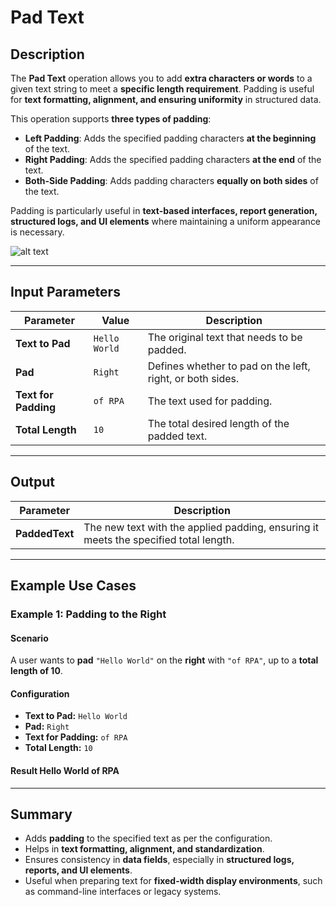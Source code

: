 # **Pad Text**

## **Description**

The **Pad Text** operation allows you to add **extra characters or words** to a given text string to meet a **specific length requirement**. Padding is useful for **text formatting, alignment, and ensuring uniformity** in structured data.

This operation supports **three types of padding**:

- **Left Padding**: Adds the specified padding characters **at the beginning** of the text.  
- **Right Padding**: Adds the specified padding characters **at the end** of the text.  
- **Both-Side Padding**: Adds padding characters **equally on both sides** of the text.  

Padding is particularly useful in **text-based interfaces, report generation, structured logs, and UI elements** where maintaining a uniform appearance is necessary.

![alt text](../assets/text-action/pad-text.png)

---

## **Input Parameters**

| Parameter          | Value           | Description |
|-------------------|----------------|-------------|
| **Text to Pad**   | `Hello World`   | The original text that needs to be padded. |
| **Pad**          | `Right`          | Defines whether to pad on the left, right, or both sides. |
| **Text for Padding** | `of RPA`      | The text used for padding. |
| **Total Length**  | `10`            | The total desired length of the padded text. |

---

## **Output**

| Parameter   | Description |
|------------|-------------|
| **PaddedText** | The new text with the applied padding, ensuring it meets the specified total length. |

---

## **Example Use Cases**

### **Example 1: Padding to the Right**

#### **Scenario**  

A user wants to **pad** `"Hello World"` on the **right** with `"of RPA"`, up to a **total length of 10**.

#### **Configuration**

- **Text to Pad:** `Hello World`
- **Pad:** `Right`
- **Text for Padding:** `of RPA`
- **Total Length:** `10`

#### **Result** Hello World of RPA

---

## **Summary**

- Adds **padding** to the specified text as per the configuration.
- Helps in **text formatting, alignment, and standardization**.
- Ensures consistency in **data fields**, especially in **structured logs, reports, and UI elements**.
- Useful when preparing text for **fixed-width display environments**, such as command-line interfaces or legacy systems.